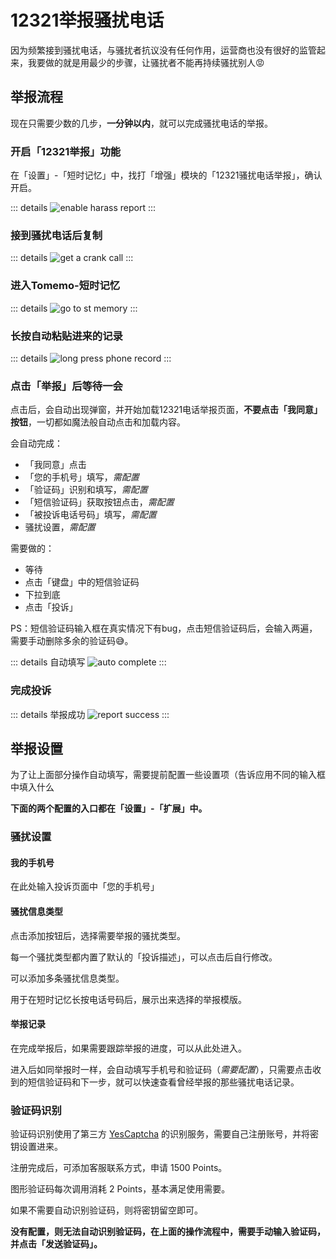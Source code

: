 # 12321举报骚扰电话

因为频繁接到骚扰电话，与骚扰者抗议没有任何作用，运营商也没有很好的监管起来，我要做的就是用最少的步骤，让骚扰者不能再持续骚扰别人😡

## 举报流程

现在只需要少数的几步，**一分钟以内**，就可以完成骚扰电话的举报。

### 开启「12321举报」功能

在「设置」-「短时记忆」中，找打「增强」模块的「12321骚扰电话举报」，确认开启。

::: details
![enable harass report](./images/enable_harass_report.png)
:::

### 接到骚扰电话后复制
::: details
![get a crank call](./images/get_crank_call.png)
:::

### 进入Tomemo-短时记忆
::: details
![go to st memory](./images/go_to_st_memory.png)
:::

### 长按自动粘贴进来的记录

::: details
![long press phone record](./images/long_press_phone_record.png)
:::

### 点击「举报」后等待一会

点击后，会自动出现弹窗，并开始加载12321电话举报页面，**不要点击「我同意」按钮**，一切都如魔法般自动点击和加载内容。

会自动完成：
- 「我同意」点击
- 「您的手机号」填写，*需配置*
- 「验证码」识别和填写，*需配置*
- 「短信验证码」获取按钮点击，*需配置*
- 「被投诉电话号码」填写，*需配置*
- 骚扰设置，*需配置*

需要做的：
- 等待
- 点击「键盘」中的短信验证码
- 下拉到底
- 点击「投诉」

PS：短信验证码输入框在真实情况下有bug，点击短信验证码后，会输入两遍，需要手动删除多余的验证码😅。

::: details 自动填写
![auto complete](./images/auto_complete.jpeg)
:::

### 完成投诉

::: details 举报成功
![report success](./images/report_success.png)
:::

## 举报设置

为了让上面部分操作自动填写，需要提前配置一些设置项（告诉应用不同的输入框中填入什么

**下面的两个配置的入口都在「设置」-「扩展」中。**

### 骚扰设置

#### 我的手机号
在此处输入投诉页面中「您的手机号」

#### 骚扰信息类型
点击添加按钮后，选择需要举报的骚扰类型。

每一个骚扰类型都内置了默认的「投诉描述」，可以点击后自行修改。

可以添加多条骚扰信息类型。

用于在短时记忆长按电话号码后，展示出来选择的举报模版。

#### 举报记录

在完成举报后，如果需要跟踪举报的进度，可以从此处进入。

进入后如同举报时一样，会自动填写手机号和验证码（*需要配置*），只需要点击收到的短信验证码和下一步，就可以快速查看曾经举报的那些骚扰电话记录。

### 验证码识别

验证码识别使用了第三方 [YesCaptcha](https://yescaptcha.com/i/Ox3VKA) 的识别服务，需要自己注册账号，并将密钥设置进来。

注册完成后，可添加客服联系方式，申请 1500 Points。

图形验证码每次调用消耗 2 Points，基本满足使用需要。

如果不需要自动识别验证码，则将密钥留空即可。

**没有配置，则无法自动识别验证码，在上面的操作流程中，需要手动输入验证码，并点击「发送验证码」。**